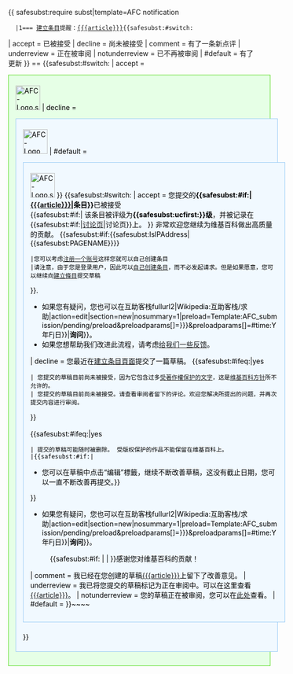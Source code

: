{{ <includeonly>safesubst:</includeonly>require subst|template=AFC notification
   |1=== [[WP:AfC|建立条目]]提醒：[[{{{article}}}]]{{<includeonly>safesubst:</includeonly>#switch:{{{1|}}}
| accept = 已被接受
| decline = 尚未被接受
| comment = 有了一条新点评
| underreview = 正在被审阅
| notunderreview = 已不再被审阅
| #default = 有了更新 }} ==
{{<includeonly>safesubst:</includeonly>#switch: {{{1|}}}
| accept = <div style="border:solid 1px #57DB1E; background:#E6FFE6; padding:1em; padding-top:0.5em; padding-bottom:0.5em; color:black; margin-bottom: 1.5em; width: 100%;"> [[File:AFC-Logo.svg|50px|left]]
| decline = <div style="border:solid 1px #9accf6;background:#f1f9ff;padding:1em;padding-top:0.5em;padding-bottom:0.5em;color:black;margin-bottom: 1.5em;width: 100%;"> [[File:AFC-Logo_Decline.svg|50px|left]]
| #default = <div style="border:solid 1px #9accf6;background:#f1f9ff;padding:1em;padding-top:0.5em;padding-bottom:1em;color:black;margin-bottom: 1.5em;width: 100%;"> [[File:AFC-Logo.svg|50px|left]]
}}
{{<includeonly>safesubst:</includeonly>#switch: {{{1|}}}
| accept = 您提交的'''{{<includeonly>safesubst:</includeonly>#if:{{{article|}}}|[[{{{article}}}]]|条目}}'''已被接受<br> {{<includeonly>safesubst:</includeonly>#if:{{{class|}}}|
该条目被评级为'''{{<includeonly>safesubst:</includeonly>ucfirst:{{{class}}}}}级'''，并被记录在{{<includeonly>safesubst:</includeonly>#if:{{{article|}}}|[[{{<includeonly>safesubst:</includeonly>TALKPAGENAME:{{{article}}}}}|讨论页]]|讨论页}}上。<!--评级-->}}
非常欢迎您继续为维基百科做出高质量的贡献。 {{<includeonly>safesubst:</includeonly>#if:{{<includeonly>safesubst:</includeonly>IsIPAddress|{{<includeonly>safesubst:</includeonly>PAGENAME}}}}
 |您可以考虑[[Wikipedia:參與貢獻/註冊|注册一个账号]]这样您就可以自己创建条目
 |请注意，由于您是登录用户，因此可以[[Wikipedia:您的第一篇条目|自己创建条目]]，而不必发起请求。但是如果愿意，您可以继续向[[Wikipedia:建立條目|建立條目]]提交草稿
}}.
* 如果您有疑问，您也可以在互助客栈{{{{{|safesubst:}}}fullurl2|Wikipedia:互助客栈/求助|action=edit|section=new|nosummary=1|preload=Template:AFC_submission/pending/preload&preloadparams[]={{{full|{{{1}}}}}}&preloadparams[]={{{{{|safesubst:}}}#time:Y年Fj日}}|'''询问'''}}。
* 如果您想帮助我们改进此流程，请考虑[[Wikipedia_talk:建立條目專題|给我们一些反馈]]。
| decline = 您最近在[[Wikipedia:AFC|建立条目頁面]]提交了一篇草稿。 {{<includeonly>safesubst:</includeonly>#ifeq:{{{cv}}}|yes
 | 您提交的草稿目前尚未被接受，因为它包含过多[[WP:CV|受著作權保护的文字]]，这是[[WP:COPYVIO|维基百科方针]]所不允许的。
 | 您提交的草稿目前尚未被接受。请查看审阅者留下的评论。欢迎您解决所提出的问题，并再次提交内容进行审阅。
}}<br><br>
{{<includeonly>safesubst:</includeonly>#ifeq:{{{cv}}}|yes
 | 提交的草稿可能随时被删除。 受版权保护的作品不能保留在维基百科上。
 |{{<includeonly>safesubst:</includeonly>#if:{{{article|}}}|<div class="plainlinks">
* 您可以在草稿中点击“编辑”標籤，继续不断改善草稿，这没有截止日期，您可以一直不断改善再提交。}}
}}
* 如果您有疑问，您也可以在互助客栈{{{{{|safesubst:}}}fullurl2|Wikipedia:互助客栈/求助|action=edit|section=new|nosummary=1|preload=Template:AFC_submission/pending/preload&preloadparams[]={{{full|{{{1}}}}}}&preloadparams[]={{{{{|safesubst:}}}#time:Y年Fj日}}|'''询问'''}}。
</div>
:{{<includeonly>safesubst:</includeonly>#if: {{{additional|}}} | {{{additional}}}&#32; | }}感谢您对维基百科的贡献！
| comment = 我已经在您创建的草稿[[{{{article}}}]]上留下了改善意见。{{{additional|祝您编辑愉快！}}}
| underreview = 我已将您提交的草稿标记为正在审阅中。可以在这里查看[[{{{article}}}]]。{{{additional|谢谢！}}}
| notunderreview = 您的草稿正在被审阅，您可以在[[{{{article}}}|此处]]查看。{{{additional|谢谢！}}}
| #default = {{error|错误：{{{1|<nowiki><undefined></nowiki>}}}参数不被{{tlx|AFC notification}}识别。}}}}~<includeonly>~~</includeonly>~ </div>}}<noinclude>
{{documentation}}
</noinclude>